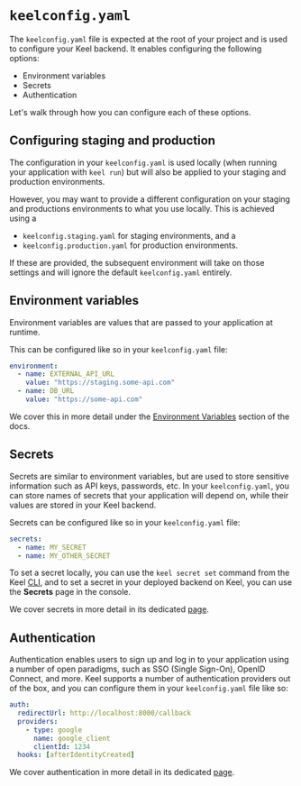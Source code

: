 # `keelconfig.yaml`

The `keelconfig.yaml` file is expected at the root of your project and is used to configure your Keel backend. It enables configuring the following options:

- Environment variables
- Secrets 
- Authentication

Let's walk through how you can configure each of these options.

## Configuring staging and production

The configuration in your `keelconfig.yaml` is used locally (when running your application with `keel run`) but will also be applied to your staging and production environments. 

However, you may want to provide a different configuration on your staging and productions environments to what you use locally.  This is achieved using a
 - `keelconfig.staging.yaml` for staging environments, and a
 - `keelconfig.production.yaml` for production environments.

If these are provided, the subsequent environment will take on those settings and will ignore the default `keelconfig.yaml` entirely.

## Environment variables

Environment variables are values that are passed to your application at runtime. 

This can be configured like so in your `keelconfig.yaml` file:

```yaml
environment:
  - name: EXTERNAL_API_URL
    value: "https://staging.some-api.com"
  - name: DB_URL
    value: "https://some-api.com"
```

We cover this in more detail under the [Environment Variables](/envvars) section of the docs.

## Secrets

Secrets are similar to environment variables, but are used to store sensitive information such as API keys, passwords, etc. In your `keelconfig.yaml`, you can store names of secrets that your application will depend on, while their values are stored in your Keel backend.

Secrets can be configured like so in your `keelconfig.yaml` file:

```yaml filename="keelconfig.yaml"
secrets:
  - name: MY_SECRET
  - name: MY_OTHER_SECRET
```

To set a secret locally, you can use the `keel secret set` command from the Keel [CLI](/cli), and to set a secret in your deployed backend on Keel, you can use the **Secrets** page in the console.

We cover secrets in more detail in its dedicated [page](/secrets).

## Authentication

Authentication enables users to sign up and log in to your application using a number of open paradigms, such as SSO (Single Sign-On), OpenID Connect, and more. Keel supports a number of authentication providers out of the box, and you can configure them in your `keelconfig.yaml` file like so:

```yaml filename="keelconfig.yaml"
auth:
  redirectUrl: http://localhost:8000/callback
  providers:
    - type: google
      name: google_client
      clientId: 1234
  hooks: [afterIdentityCreated]
```

We cover authentication in more detail in its dedicated [page](/authentication/getting-started).